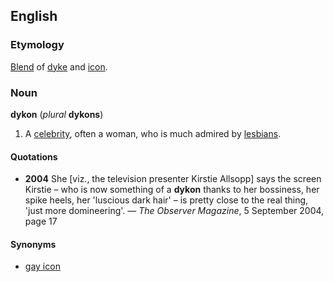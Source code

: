 ==English==
===Etymology===
[[Blend]] of [[dyke]] and [[icon]].

===Noun===
'''dykon''' (''plural'' '''dykons''')

#A [[celebrity]], often a woman, who is much admired by [[lesbian]]s.

====Quotations====
*'''2004''' She [viz., the television presenter Kirstie Allsopp] says the screen Kirstie &ndash; who is now something of a '''dykon''' thanks to her bossiness, her spike heels, her 'luscious dark hair' &ndash; is pretty close to the real thing, 'just more domineering'. &mdash; ''The Observer Magazine'', 5 September 2004, page 17

====Synonyms====
*[[gay icon]]